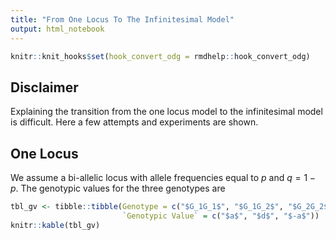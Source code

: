 ```yaml
---
title: "From One Locus To The Infinitesimal Model"
output: html_notebook
---
```


```r
knitr::knit_hooks$set(hook_convert_odg = rmdhelp::hook_convert_odg)
```


## Disclaimer
Explaining the transition from the one locus model to the infinitesimal model is difficult. Here a few attempts and experiments are shown.


## One Locus
We assume a bi-allelic locus with allele frequencies equal to $p$ and $q = 1-p$. The genotypic values for the three genotypes are


```r
tbl_gv <- tibble::tibble(Genotype = c("$G_1G_1$", "$G_1G_2$", "$G_2G_2$"),
                         `Genotypic Value` = c("$a$", "$d$", "$-a$"))
knitr::kable(tbl_gv)
```

